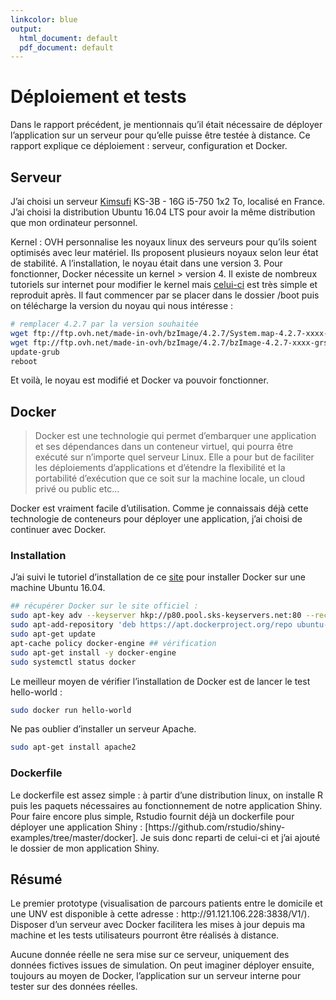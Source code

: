 ```yaml
---
linkcolor: blue
output:
  html_document: default
  pdf_document: default
---
```


# Déploiement et tests

Dans le rapport précédent, je mentionnais qu'il était nécessaire de déployer l'application sur un serveur pour qu'elle puisse être testée à distance. 
Ce rapport explique ce déploiement : serveur, configuration et Docker.

## Serveur
J'ai choisi un serveur [Kimsufi](https://www.kimsufi.com/fr/) KS-3B - 16G i5-750 1x2 To, localisé en France. J'ai choisi la distribution Ubuntu 16.04 LTS pour avoir la même distribution que mon ordinateur personnel. 

Kernel : OVH personnalise les noyaux linux des serveurs pour qu'ils soient optimisés avec leur matériel. Ils proposent plusieurs noyaux selon leur état de stabilité. A l'installation, le noyau était dans une version 3. Pour fonctionner, Docker nécessite un kernel > version 4. Il existe de nombreux tutoriels sur internet pour modifier le kernel mais [celui-ci](https://upandclear.org/2016/01/20/mettre-a-jour-un-kernel-ovh/) est très simple et reproduit après. 
Il faut commencer par se placer dans le dossier /boot puis on télécharge la version du noyau qui nous intéresse : 

```bash
# remplacer 4.2.7 par la version souhaitée
wget ftp://ftp.ovh.net/made-in-ovh/bzImage/4.2.7/System.map-4.2.7-xxxx-grs-ipv6-64
wget ftp://ftp.ovh.net/made-in-ovh/bzImage/4.2.7/bzImage-4.2.7-xxxx-grs-ipv6-64
update-grub
reboot
```
Et voilà, le noyau est modifié et Docker va pouvoir fonctionner. 

## Docker 

> Docker est une technologie qui permet d'embarquer une application et ses dépendances dans un conteneur virtuel, qui pourra être exécuté sur n'importe quel serveur Linux. Elle a pour but de faciliter les déploiements d'applications et d’étendre la flexibilité et la portabilité d’exécution que ce soit sur la machine locale, un cloud privé ou public etc...

Docker est vraiment facile d'utilisation. Comme je connaissais déjà cette technologie de conteneurs pour déployer une application, j'ai choisi de continuer avec Docker. 

### Installation
J'ai suivi le tutoriel d'installation de ce [site](https://www.digitalocean.com/community/tutorials/how-to-install-and-use-docker-on-ubuntu-16-04) pour installer Docker sur une machine Ubuntu 16.04. 
```bash
## récupérer Docker sur le site officiel : 
sudo apt-key adv --keyserver hkp://p80.pool.sks-keyservers.net:80 --recv-keys 58118E89F3A912897C070ADBF76221572C52609D
sudo apt-add-repository 'deb https://apt.dockerproject.org/repo ubuntu-xenial main'
sudo apt-get update
apt-cache policy docker-engine ## vérification
sudo apt-get install -y docker-engine
sudo systemctl status docker
```

Le meilleur moyen de vérifier l'installation de Docker est de lancer le test hello-world :
```bash
sudo docker run hello-world
```

Ne pas oublier d'installer un serveur Apache. 
```bash
sudo apt-get install apache2
```

### Dockerfile
Le dockerfile est assez simple : à partir d'une distribution linux, on installe R puis les paquets nécessaires au fonctionnement de notre application Shiny. 
Pour faire encore plus simple, Rstudio fournit déjà un dockerfile pour déployer une application Shiny : [https://github.com/rstudio/shiny-examples/tree/master/docker]. 
Je suis donc reparti de celui-ci et j'ai ajouté le dossier de mon application Shiny. 

## Résumé
Le premier prototype (visualisation de parcours patients entre le domicile et une UNV est disponible à cette adresse : http://91.121.106.228:3838/V1/). Disposer d'un serveur avec Docker facilitera les mises à jour depuis ma machine et les tests utilisateurs pourront être réalisés à distance. 

Aucune donnée réelle ne sera mise sur ce serveur, uniquement des données fictives issues de simulation. On peut imaginer déployer ensuite, toujours au moyen de Docker, l'application sur un serveur interne pour tester sur des données réelles. 


